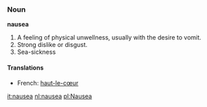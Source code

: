 ===Noun===
'''nausea'''

#A feeling of physical unwellness, usually with the desire to vomit.
#Strong dislike or disgust.
#Sea-sickness

====Translations====
*French: [[haut-le-cœur]]

[[it:nausea]]
[[nl:nausea]]
[[pl:Nausea]]